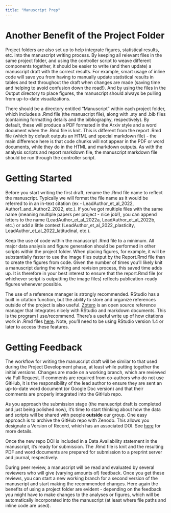 ```yaml
---
title: "Manuscript Prep"
---
```


# Another Benefit of the Project Folder

Project folders are also set up to help integrate figures, statistical results, etc. into the manuscript writing process. By keeping all relevant files in the same project folder, and using the controller script to weave different components together, it should be easier to write (and then update) a manuscript draft with the correct results. For example, smart usage of inline code will save you from having to manually update statistical results in tables and text throughout the draft when changes are made (saving time and helping to avoid confusion down the road!). And by using the files in the Output directory to place figures, the manuscript should always be pulling from up-to-date visualizations.

There should be a directory entitled "Manuscript" within each project folder, which includes a .Rmd file (the manuscript file), along with .sty and .bib files (containing formatting details and the bibliography, respectively). By default, these will produce a PDF formated in the Arxiv style and a word document when the .Rmd file is knit. This is different from the report .Rmd file (which by default outputs an HTML and special markdown file) - the main difference here is that code chunks will not appear in the PDF or word documents, while they do in the HTML and markdown outputs. As with the analysis scripts and report markdown file, the manuscript markdown file should be run through the controller script.

# Getting Started

Before you start writing the first draft, rename the .Rmd file name to reflect the manuscript. Typically we will format the file name as it would be referred to in an in-text citation (ex - LeadAuthor_et_al_2022, Author1_and_Author2_2022, etc.). If you've got multiple files with the same name (meaning multiple papers per project - nice job!), you can append letters to the name (LeadAuthor_et_al_2022a, LeadAuthor_et_al_2022b, etc.) or add a little context (LeadAuthor_et_al_2022_plasticity, LeadAuthor_et_al_2022_latitudinal, etc.).

Keep the use of code within the manuscript .Rmd file to a minimum. All major data analysis and figure generation should be performed in other scripts within the project folder. When placing figures, for example, it will be substantially faster to use the image files output by the Report.Rmd file than to create the figures from code. Given the number of times you'll likely knit a manuscript during the writing and revision process, this saved time adds up. It is therefore in your best interest to ensure that the report.Rmd file (or whichever script is outputting the image files) reflects publication-ready figures whenever possible.

The use of a reference manager is strongly recommended. RStudio has a built in citation function, but the ability to store and organize references outside of the project is also useful. [Zotero](https://www.zotero.org) is an open source reference manager that integrates nicely with RStudio and markdown documents. This is the program I use/recommend. There's a useful write up of how citations work in .Rmd files [here](https://posit.co/blog/rstudio-1-4-preview-citations/). Note, you'll need to be using RStudio version 1.4 or later to access these features.

# Getting Feedback

The workflow for writing the manuscript draft will be similar to that used during the Project Development phase, at least while putting together the initial versions. Changes are made on a working branch, which are reviewed via Pull Request. If comments are required from co-authors who do not use GitHub, it is the responsibility of the lead author to ensure they are sent an up-to-date word document (or Google Doc version) and that their comments are properly integrated into the GitHub repo.

As you approach the submission stage (the manuscript draft is completed and just being polished now), it's time to start thinking about how the data and scripts will be shared with people **outside** our group. One easy approach is to archive the GitHub repo with Zenodo. This allows you designate a Version of Record, which has an associated DOI. See [here](https://docs.github.com/en/repositories/archiving-a-github-repository/referencing-and-citing-content) for more details.

Once the new repo DOI is included in a Data Availability statement in the manuscript, it's ready for submission. The .Rmd file is knit and the resulting PDF and word documents are prepared for submission to a preprint server and journal, respectively.

During peer review, a manuscript will be read and evaluated by several reviewers who will give (varying amounts of) feedback. Once you get these reviews, you can start a new working branch for a second version of the manuscript and start making the recommended changes. Here again the benefits of using a project folder are evident - depending on the feedback you might have to make changes to the analyses or figures, which will be automatically incorporated into the manuscript (at least where file paths and inline code are used).
